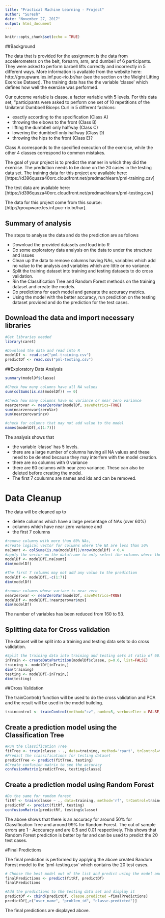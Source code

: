 ---
title: "Practical Machine Learning - Project"
author: "Suresh"
date: "November 27, 2017"
output: html_document
---

```{r setup, include=FALSE}
knitr::opts_chunk$set(echo = TRUE)
```

##Background

The data that is provided for the assignment is the data from accelerometers on the belt, forearm, arm, and dumbell of 6 participants. They were asked to perform barbell lifts correctly and incorrectly in 5 different ways. More information is available from the website here: http://groupware.les.inf.puc-rio.br/har (see the section on the Weight Lifting Exercise Dataset).  The training data has the the variable 'classe' which defines how well the exercise was performed.  

Our outcome variable is classe, a factor variable with 5 levels. For this data set, "participants were asked to perform one set of 10 repetitions of the Unilateral Dumbbell Biceps Curl in 5 different fashions:

* exactly according to the specification (Class A)
* throwing the elbows to the front (Class B)
* lifting the dumbbell only halfway (Class C)
* lowering the dumbbell only halfway (Class D)
* throwing the hips to the front (Class E)?

Class A corresponds to the specified execution of the exercise, while the other 4 classes correspond to common mistakes.

The goal of your project is to predict the manner in which they did the exercise.  The prediction needs to be done on the 20 cases in the testing data set.
The training data for this project are available here: [https://d396qusza40orc.cloudfront.net/predmachlearn/pml-training.csv]

The test data are available here: [https://d396qusza40orc.cloudfront.net/predmachlearn/pml-testing.csv]

The data for this project come from this source: [http://groupware.les.inf.puc-rio.br/har]. 

## Summary of analysis

The steps to analyse the data and do the prediction are as follows

* Download the provided datasets and load into R
* Do some exploratory data analysis on the data to under the structure and issues
* Clean up the data to remove columns having NAs, variables which add no value to the analysis and variables which are little or no variance.
* Split the training dataset into training and testing datasets to do cross validation.
* Rin the Classification Tree and Random Forest methods on the training dataset and create the models.
* Do predictions for each model and geneate the accuracy metrics.
* Using the model with the better accuracy, run prediction on the testing dataset provided and do the prediction for the test cases.

## Download the data and import necessary libraries
```{r}
#Get libraries needed
library(caret)

#Download the data and read into R
modelDf <- read.csv("pml-training.csv")
predictDf <- read.csv("pml-testing.csv")

```

##Exploratory Data Analysis

```{r}
summary(modelDf$classe)

#Check how many columns have all NA values
sum(colSums(is.na(modelDf)) == 0)

#Check how many columns have no variance or near zero variance
nearzerovar <- nearZeroVar(modelDf, saveMetrics=TRUE)
sum(nearzerovar$zeroVar)
sum(nearzerovar$nzv)

#check for columns that may not add value to the model
names(modelDf[,c(1:7)])
```

The analysis shows that

* the variable 'classe' has 5 levels.  
* there are a large number of columns having all NA values and these need to be deleted because they may interfere with the model creation.
* there are no columns with 0 variance
* there are 60 columns with near zero variance.  These can also be deleted before creating the model.
* The first 7 coulumns are names and ids and can be removed.

# Data Cleanup

The data will be cleaned up to 

* delete columns which have a large percentage of NAs (over 60%)
* columns which have near zero variance and 
* the first 7 columns

```{r}
#remove columns with more than 60% NAs, 
#create logical vector for columns where the NA are less than 50%
naCount <- colSums(is.na(modelDf))/nrow(modelDf) < 0.4
#apply the vector on the dataframe to only select the columns where the % is less than 50%
modelDf <- modelDf[,naCount]
dim(modelDf)

#The first 7 columns may not add any value to the prediction
modelDf <- modelDf[,-c(1:7)]
dim(modelDf)

#remove columns whose variace is near zero
nearzerovar <- nearZeroVar(modelDf, saveMetrics=TRUE)
modelDf <- modelDf[,!nearzerovar$nzv]
dim(modelDf)

```

The number of variables has been reduced from 160 to 53.

## Splitting data for Cross validation

The dataset will be split into a training and testing data sets to do cross validation.

```{r}
#Split the training data into training and testing sets at ratio of 60:40 to do cross validation.
inTrain <- createDataPartition(modelDf$classe, p=0.6, list=FALSE)
training <- modelDf[inTrain,]
dim(training)
testing <- modelDf[-inTrain,]
dim(testing)

```

##Cross Validation

The trainControl() function will be used to do the cross validation and PCA and the result will be used in the model building.
```{r}
traincontrol <- trainControl(method="cv", numbe=5, verboseIter = FALSE, preProcOptions = "pca", allowParallel = TRUE)
```


## Create a prediction model using the Classification Tree
```{r}
#Run the Classification Tree 
fitTree <- train(classe ~ ., data=training, method='rpart', trControl=traincontrol)
#Predict the classifications for testing dataset
predictTree <- predict(fitTree, testing)
#Create confusion matrix to see the accuracy
confusionMatrix(predictTree, testing$classe)

```


## Create a prediction model using Random Forest
```{r }
#Do the same for random forest
fitRf <- train(classe ~ ., data=training, method='rf', trControl=traincontrol)
predictRf <- predict(fitRf, testing)
confusionMatrix(predictRf, testing$classe)

```

The above shows that there is an accuracy for around 50% for Classification Tree and around 99% for Random Forest.  The out of sample errors are 1 - Acccuracy and are 0.5 and 0.01 respectively.  This shows that Random Forest prediction is better by far and can be  used to predict the 20 test cases.

#Final Predictions

The final prediction is performed by applying the above created Random Forest model to the 'pml-testing.csv' which contains the 20 test cases.

```{r}
# Choose the best model out of the list and predict using the model and the testing file.
finalPredictions <- predict(fitRf, predictDf)
finalPredictions

#Add the predictions to the testing data set and display it
predictDf <- cbind(predictDf, classe.predicted =finalPredictions)
predictDf[,c("user_name", "problem_id", "classe.predicted")]

```

The final predictions are displayed above.




